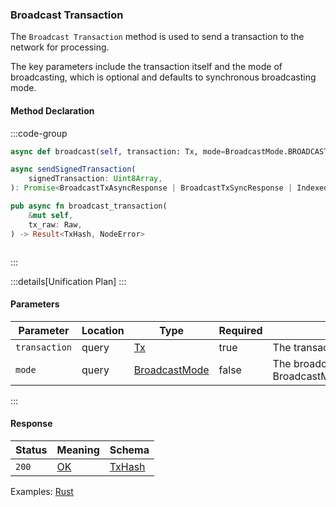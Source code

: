 ### Broadcast Transaction

The `Broadcast Transaction` method is used to send a transaction to the network for processing.

The key parameters include the transaction itself and the mode of broadcasting, which is optional and defaults to synchronous broadcasting mode.

#### Method Declaration

:::code-group

```python [Python]
async def broadcast(self, transaction: Tx, mode=BroadcastMode.BROADCAST_MODE_SYNC)
```

```typescript [TypeScript]
async sendSignedTransaction(
    signedTransaction: Uint8Array,
): Promise<BroadcastTxAsyncResponse | BroadcastTxSyncResponse | IndexedTx>
```

```rust [Rust]
pub async fn broadcast_transaction(
    &mut self,
    tx_raw: Raw,
) -> Result<TxHash, NodeError>
```

```url [API]
```

:::

:::details[Unification Plan]
:::

#### Parameters

| Parameter     | Location  | Type              | Required  | Description                                                           |
| ------------- | --------- | ----------------- | --------- | --------------------------------------------------------------------- |
| `transaction` | query     | [Tx]              | true      | The transaction to broadcast.                        |
| `mode`        | query     | [BroadcastMode]   | false     | The broadcast mode. Defaults to BroadcastMode.BROADCAST_MODE_SYNC.    |

:::

#### Response

| Status | Meaning     | Schema   |
| ------ | ----------- | -------- |
| `200`  | [OK]        | [TxHash] |

Examples: [Rust]

[Rust]: https://github.com/dydxprotocol/v4-clients/blob/3e8c7e1b960291b7ef273962d374d9934a5c4d33/v4-client-rs/client/examples/withdraw_other.rs#L71


[Tx]: /types/tx
[BroadcastMode]: /types/broadcast_mode
[OK]: /types/ok
[TxHash]: /types/tx_hash
